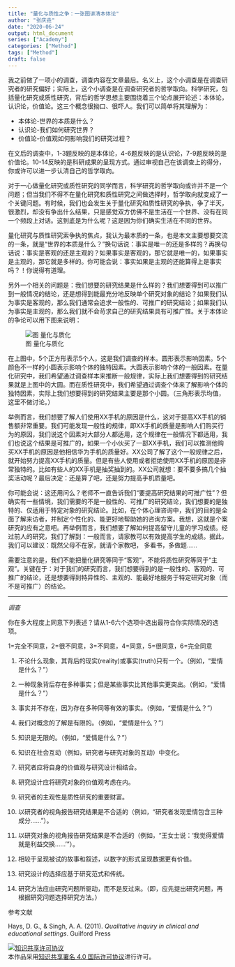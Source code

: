 ```yaml
---
title: "量化与质性之争：一张图讲清本体论"
author: "张庆垚"
date: "2020-06-24"
output: html_document
series: ["Academy"]
categories: ["Method"]
tags: ["Method"]
draft: false
---
```


我之前做了一项小的调查，调查内容在文章最后。名义上，这个小调查是在调查研究者的研究偏好；实际上，这个小调查是在调查研究者的哲学取向。科学研究，包括量化研究或质性研究，背后的哲学思想主要围绕着三个论点展开论述：本体论，认识论，价值论。这三个概念很拗口、很吓人。我们可以简单将其理解为：

- 本体论-世界的本质是什么？
- 认识论-我们如何研究世界？
- 价值论-价值观如何影响我们的研究过程？

在文后的调查中，1-3题反映的是本体论，4-6题反映的是认识论，7-9题反映的是价值论。10-14反映的是科研成果的呈现方式。通过审视自己在该调查上的得分，你或许可以进一步认清自己的哲学取向。

对于一心做量化研究或质性研究的同学而言，科学研究的哲学取向或许并不是一个问题；但当我们不得不在量化研究和质性研究之间做选择时，哲学取向就变成了一个关键问题。有时候，我们也会发生关于量化研究和质性研究的争执，争了半天，很激烈，却没有争出什么结果，只是感觉双方仿佛不是生活在一个世界、没有在同一个频段上对话。这到底是为什么呢？这是因为你们确实生活在不同的世界。

量化研究与质性研究索争执的焦点，我认为最本质的一条，也是本文主要想要交流的一条，就是“世界的本质是什么？”换句话说：事实是唯一的还是多样的？再换句话说：事实是客观的还是主观的？如果事实是客观的，那它就是唯一的，如果事实是主观的，那它就是多样的。你可能会说：事实如果是主观的还能算得上是事实吗？！你说得有道理。

另外一个相关的问题是：我们想要的研究结果是什么样的？我们想要得到可以推广到一般情况的结论，还是想得到能最充分地反映单个研究对象的结论？如果我们认为事实是客观的，那么我们通常会追求一般性的、可推广的研究结论；如果我们认为事实是主观的，那么我们就不会苛求自己的研究结果具有可推广性。关于本体论的争论可以用下图来说明：

![图 量化与质化](/post/quanVSqua/quanVSqua.png)

在上图中，5个正方形表示5个人，这是我们调查的样本。圆形表示影响因素。5个颜色不一样的小圆表示影响个体的独特因素。大圆表示影响个体的一般因素。在量化研究中，我们希望通过调查样本来推断一般规律，实际上我们想要得到的研究结果就是上图中的大圆。而在质性研究中，我们希望通过调查个体来了解影响个体的独特因素，实际上我们想要得到的研究结果主要是那个小圆。（三角形表示均值，这里不做讨论。）

举例而言，我们想要了解人们使用XX手机的原因是什么，这对于提高XX手机的销售额非常重要。我们可能发现一般性的规律，即XX手机的质量是影响人们购买行为的原因，我们说这个因素对大部分人都适用，这个规律在一般情况下都适用，我们也说这个结果是可推广的，如果一个小伙买了一部XX手机，我们可以推测他购买XX手机的原因是他相信华为手机的质量好。XX公司了解了这个一般规律之后，就开始努力提高XX手机的质量。但是有些人使用或者拒绝使用XX手机的原因是非常独特的。比如有些人的XX手机是抽奖抽到的。XX公司就想：要不要多搞几个抽奖活动呢？最后决定：还是算了吧，还是努力提高手机质量吧。

你可能会说：这还用问么？老师不一直告诉我们“要提高研究结果的可推广性”？但确实有一些情境，我们需要的不是一般性的、可推广的研究结论，我们想要的是独特的、仅适用于特定对象的研究结论。比如，在个体心理咨询中，我们的目的是全面了解来访者，并制定个性化的、能更好地帮助她的咨询方案。我想，这就是个案研究的应有之意吧。再举例而言，我们想要了解如何提高留守儿童的学习成绩。经过前人的研究，我们了解到：一般而言，请家教可以有效提高学生的成绩。据此，我们可以建议：既然父母不在家，就请个家教吧，  多看书，多做题……

需要注意的是，我们不能把量化研究等同于“客观”，不能将质性研究等同于“主观”。关键在于：对于我们的研究而言，我们想要得到的是一般性的、客观的、可推广的结论，还是想要得到特异性的、主观的、能最好地服务于特定研究对象（而不是可推广）的结论。

-----------------------------------------------------

*调查*

你在多大程度上同意下列表述？请从1-6六个选项中选出最符合你实际情况的选项。

1=完全不同意，2=很不同意，3=不同意，4=同意，5=很同意，6=完全同意


1. 不论什么现象，其背后的现实(reality)或事实(truth)只有一个。（例如，“爱情是什么？”）

2. 一种现象背后存在多种事实；但是某些事实比其他事实更突出。（例如，“爱情是什么？”）

3. 事实并不存在，因为存在多种同等有效的事实。（例如，“爱情是什么？”）

4. 我们对概念的了解是有限的。（例如，“爱情是什么？”）

5. 知识是无限的。（例如，“爱情是什么？”）

6. 知识在社会互动（例如，研究者与研究对象的互动）中变化。

7. 研究者应将自身的价值观与研究设计相结合。

8. 研究设计应将研究对象的价值观考虑在内。

9. 研究者的主观性是质性研究的重要财富。

10. 以研究者的视角报告研究结果是不合适的（例如，“研究者发现爱情包含三种成分……”）。

11. 以研究对象的视角报告研究结果是不合适的（例如，“王女士说：‘我觉得爱情就是利益交换……’”）。

12. 相较于呈现被试的故事和叙述，以数字的形式呈现数据更有价值。

13. 研究设计的选择应基于研究范式和传统。

14. 研究方法应由研究问题所驱动，而不是反过来。（即，应先提出研究问题，再根据研究问题选择研究方法。）


参考文献

Hays, D. G., & Singh, A. A. (2011). *Qualitative inquiry in clinical and educational settings*. Guilford Press

<a rel="license" href="http://creativecommons.org/licenses/by/4.0/"><img alt="知识共享许可协议" style="border-width:0" src="https://i.creativecommons.org/l/by/4.0/88x31.png" /></a><br />本<span xmlns:dct="http://purl.org/dc/terms/" href="http://purl.org/dc/dcmitype/Text" rel="dct:type">作品</span>采用<a rel="license" href="http://creativecommons.org/licenses/by/4.0/">知识共享署名 4.0 国际许可协议</a>进行许可。
